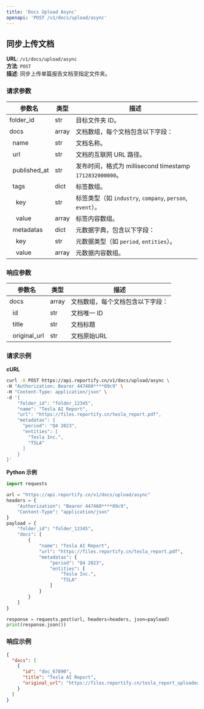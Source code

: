 ```yaml
---
title: 'Docs Upload Async'
openapi: 'POST /v1/docs/upload/async'
---
```


## 同步上传文档

**URL**: `/v1/docs/upload/async`  
**方法**: `POST`  
**描述**: 同步上传单篇报告文档至指定文件夹。

### 请求参数
| 参数名       | 类型    | 描述                         |
|-----------|-------|--------------------------------|
| folder_id   | str   | 目标文件夹 ID。                        |
| docs        | array | 文档数组，每个文档包含以下字段：         |
| &nbsp;&nbsp;name      | str   | 文档名称。                            |
| &nbsp;&nbsp;url       | str   | 文档的互联网 URL 路径。                |
| &nbsp;&nbsp;published_at | str   | 发布时间，格式为 millisecond timestamp `1712832000000`。                         |
| &nbsp;&nbsp;tags         | dict  | 标签数组。                                                        |
| &nbsp;&nbsp;&nbsp;&nbsp;key        | str   | 标签类型（如 `industry`, `company`, `person`, `event`）。            |
| &nbsp;&nbsp;&nbsp;&nbsp;value      | array | 标签内容数组。                                                      |
| &nbsp;&nbsp;metadatas | dict  | 元数据字典，包含以下字段：              |
| &nbsp;&nbsp;&nbsp;&nbsp;key     | str   | 元数据类型（如 `period`, `entities`）。 |
| &nbsp;&nbsp;&nbsp;&nbsp;value   | array | 元数据内容数组。                       |

### 响应参数
| 参数名 | 类型 | 描述         |
|--------|------|--------------|
| docs   | array | 文档数组，每个文档包含以下字段： |
| &nbsp;&nbsp;id   | str  | 文档唯一 ID   |
| &nbsp;&nbsp;title  | str  | 文档标题      |
| &nbsp;&nbsp;original_url | str | 文档原始URL |

### 请求示例

**cURL**
```bash
curl -X POST https://api.reportify.cn/v1/docs/upload/async \
-H "Authorization: Bearer 447460****09c9" \
-H "Content-Type: application/json" \
-d '{
    "folder_id": "folder_12345",
    "name": "Tesla AI Report",
    "url": "https://files.reportify.cn/tesla_report.pdf",
    "metadatas": {
      "period": "Q4 2023",
      "entities": [
        "Tesla Inc.",
        "TSLA"
      ]
    }
}'
```

**Python 示例**
```python
import requests

url = "https://api.reportify.cn/v1/docs/upload/async"
headers = {
    "Authorization": "Bearer 447460****09c9",
    "Content-Type": "application/json"
}
payload = {
    "folder_id": "folder_12345",
    "docs": [
        {
            "name": "Tesla AI Report",
            "url": "https://files.reportify.cn/tesla_report.pdf",
            "metadatas": {
                "period": "Q4 2023",
                "entities": [
                    "Tesla Inc.",
                    "TSLA"
                ]
            }
        }
    ]
}

response = requests.post(url, headers=headers, json=payload)
print(response.json())
```

### 响应示例
```json
{
  "docs": [
    {
      "id": "doc_67890",
      "title": "Tesla AI Report",
      "original_url": "https://files.reportify.cn/tesla_report_uploaded.pdf"
    }
  ]
}
```

